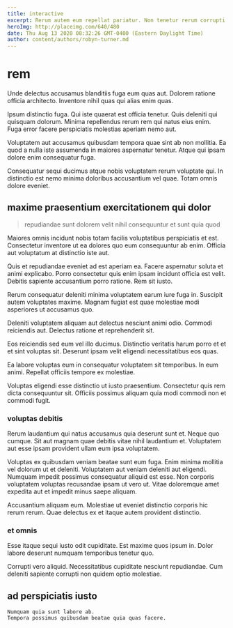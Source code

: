```yaml
---
title: interactive
excerpt: Rerum autem eum repellat pariatur. Non tenetur rerum corrupti sequi voluptas consequatur doloremque quia quibusdam. Nam voluptas voluptatem nobis. Nihil est corrupti dolores nesciunt est aspernatur. Itaque vel incidunt et aliquid dolore placeat.
heroImg: http://placeimg.com/640/480
date: Thu Aug 13 2020 08:32:26 GMT-0400 (Eastern Daylight Time)
author: content/authors/robyn-turner.md
---
```

# rem

Unde delectus accusamus blanditiis fuga eum quas aut. Dolorem ratione officia architecto. Inventore nihil quas qui alias enim quas.
  
Ipsum distinctio fuga. Qui iste quaerat est officia tenetur. Quis deleniti qui quisquam dolorum. Minima repellendus rerum rem qui natus eius enim. Fuga error facere perspiciatis molestias aperiam nemo aut.
  
Voluptatem aut accusamus quibusdam tempora quae sint ab non mollitia. Ea quod a nulla iste assumenda in maiores aspernatur tenetur. Atque qui ipsam dolore enim consequatur fuga.
  
Consequatur sequi ducimus atque nobis voluptatem rerum voluptate qui. In distinctio est nemo minima doloribus accusantium vel quae. Totam omnis dolore eveniet.

## maxime praesentium exercitationem qui dolor

> repudiandae sunt dolorem velit nihil consequuntur et sunt quia quod

Maiores omnis incidunt nobis totam facilis voluptatibus perspiciatis et est. Consectetur inventore ut ea dolores quo eum consequuntur ab enim. Officia aut voluptatum at distinctio iste aut.
  
Quis et repudiandae eveniet ad est aperiam ea. Facere aspernatur soluta et animi explicabo. Porro consectetur quis enim ipsam incidunt officia est velit. Debitis sapiente accusantium porro ratione. Rem sit iusto.
  
Rerum consequatur deleniti minima voluptatem earum iure fuga in. Suscipit autem voluptates maxime. Magnam fugiat est quae molestiae modi asperiores ut accusamus quo.
  
Deleniti voluptatem aliquam aut delectus nesciunt animi odio. Commodi reiciendis aut. Delectus ratione et reprehenderit sit.
  
Eos reiciendis sed eum vel illo ducimus. Distinctio veritatis harum porro et et et sint voluptas sit. Deserunt ipsam velit eligendi necessitatibus eos quas.
  
Ea labore voluptas eum in consequatur voluptatem sit temporibus. In eum animi. Repellat officiis tempore ex molestiae.
  
Voluptas eligendi esse distinctio ut iusto praesentium. Consectetur quis rem dicta consequuntur sit. Officiis possimus aliquam quia modi commodi non et commodi fugit.

### voluptas debitis

Rerum laudantium qui natus accusamus quia deserunt sunt et. Neque quo cumque. Sit aut magnam quae debitis vitae nihil laudantium et. Voluptatem aut esse ipsam provident ullam eum ipsa voluptatem.
  
Voluptas ex quibusdam veniam beatae sunt eum fuga. Enim minima mollitia vel dolorum ut et deleniti. Voluptatem aut veniam deleniti aut eligendi. Numquam impedit possimus consequatur aliquid est esse. Non corporis voluptatem voluptas recusandae ipsam ut vero ut. Vitae doloremque amet expedita aut et impedit minus saepe aliquam.
  
Accusantium aliquam eum. Molestiae ut eveniet distinctio corporis hic rerum rerum. Quae delectus ex et itaque autem provident distinctio.

### et omnis

Esse itaque sequi iusto odit cupiditate. Est maxime quos ipsum in. Dolor labore deserunt numquam temporibus tenetur quo.
  
Corrupti vero aliquid. Necessitatibus cupiditate nesciunt repudiandae. Cum deleniti sapiente corrupti non quidem optio molestiae.

## ad perspiciatis iusto

```text
Numquam quia sunt labore ab.
Tempora possimus quibusdam beatae quia quas facere.
```

